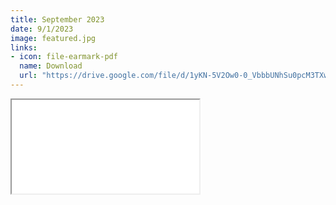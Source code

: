 ```yaml
---
title: September 2023
date: 9/1/2023
image: featured.jpg 
links:
- icon: file-earmark-pdf
  name: Download
  url: "https://drive.google.com/file/d/1yKN-5V2Ow0-0_VbbbUNhSu0pcM3TXwtx/view?usp=sharing"
---
```



```{=html}
<iframe class="news ar4x3" src="./sep23.html" title="September Newsletter"></iframe>
```
